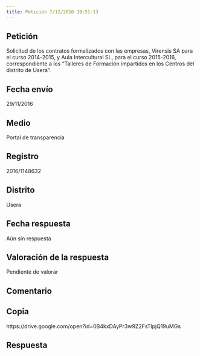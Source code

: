 ```yaml
---
title: Petición 7/12/2016 19:51:13
---
```



## Petición
Solicitud de los contratos formalizados con las empresas, Virensis SA para el curso 2014-2015, y Aula Intercultural SL, para el curso 2015-2016, correspondiente a los "Talleres de Formación impartidos en los Centros del distrito de Usera".


## Fecha envío
29/11/2016


## Medio
Portal de transparencia


## Registro
2016/1148632


## Distrito
Usera


## Fecha respuesta
Aún sin respuesta


## Valoración de la respuesta
Pendiente de valorar


## Comentario



## Copia
https://drive.google.com/open?id=0B4kxDAyPr3w9Z2FsTlpjQ19uMGs


## Respuesta



